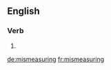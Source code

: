==English==

===Verb===
{{head|en}}

# {{present participle of|mismeasure}}

[[de:mismeasuring]]
[[fr:mismeasuring]]
